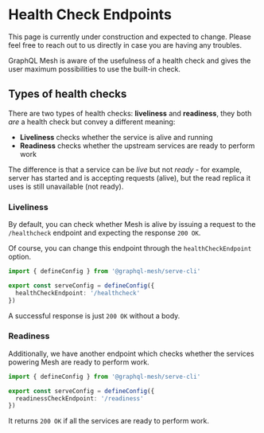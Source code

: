 
# Health Check Endpoints

<Callout>
  This page is currently under construction and expected to change. Please feel free to reach out to
  us directly in case you are having any troubles.
</Callout>

GraphQL Mesh is aware of the usefulness of a health check and gives the user maximum possibilities
to use the built-in check.

## Types of health checks

There are two types of health checks: **liveliness** and **readiness**, they both _are_ a health
check but convey a different meaning:

- **Liveliness** checks whether the service is alive and running
- **Readiness** checks whether the upstream services are ready to perform work

The difference is that a service can be _live_ but not _ready_ - for example, server has started and
is accepting requests (alive), but the read replica it uses is still unavailable (not ready).

### Liveliness

By default, you can check whether Mesh is alive by issuing a request to the `/healthcheck` endpoint
and expecting the response `200 OK`.

Of course, you can change this endpoint through the `healthCheckEndpoint` option.

```ts filename="mesh.config.ts"
import { defineConfig } from '@graphql-mesh/serve-cli'

export const serveConfig = defineConfig({
  healthCheckEndpoint: '/healthcheck'
})
```

A successful response is just `200 OK` without a body.

### Readiness

Additionally, we have another endpoint which checks whether the services powering Mesh are ready to
perform work.

```ts filename="mesh.config.ts"
import { defineConfig } from '@graphql-mesh/serve-cli'

export const serveConfig = defineConfig({
  readinessCheckEndpoint: '/readiness'
})
```

It returns `200 OK` if all the services are ready to perform work.
